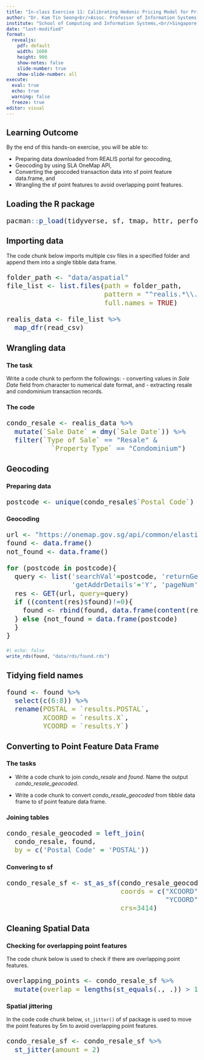 ```yaml
---
title: "In-class Exercise 11: Calibrating Hedonic Pricing Model for Private Highrise Property: gwr methods"
author: "Dr. Kam Tin Seong<br/>Assoc. Professor of Information Systems(Practice)"
institute: "School of Computing and Information Systems,<br/>Singapore Management University"
date: "last-modified"
format: 
  revealjs:
    pdf: default
    width: 1600
    height: 900
    show-notes: false
    slide-number: true
    show-slide-number: all
execute: 
  eval: true
  echo: true
  warning: false
  freeze: true
editor: visual
---
```


## Learning Outcome

By the end of this hands-on exercise, you will be able to:

-   Preparing data downloaded from REALIS portal for geocoding,
-   Geocoding by using SLA OneMap API,
-   Converting the geocoded transaction data into sf point feature data.frame, and
-   Wrangling the sf point features to avoid overlapping point features.

## Loading the R package

::: {style="font-size: 1.50em"}
```r
pacman::p_load(tidyverse, sf, tmap, httr, performance)
```
:::

## Importing data

The code chunk below imports multiple csv files in a specified folder and append them into a single tibble data frame.

::: {style="font-size: 1.50em"}
```r
folder_path <- "data/aspatial"
file_list <- list.files(path = folder_path, 
                        pattern = "^realis.*\\.csv$", 
                        full.names = TRUE)

realis_data <- file_list %>%
  map_dfr(read_csv)
```
:::

## Wrangling data

:::: panel-tabset
### The task

Write a code chunk to perform the followings: - converting values in *Sale Date* field from character to numerical date format, and - extracting resale and condominium transaction records.

### The code

::: {style="font-size: 1.50em"}
```r
condo_resale <- realis_data %>%
  mutate(`Sale Date` = dmy(`Sale Date`)) %>%
  filter(`Type of Sale` == "Resale" &
           `Property Type` == "Condominium")
```
:::
::::

## Geocoding

::::: panel-tabset
### Preparing data

::: {style="font-size: 1.50em"}
```r
postcode <- unique(condo_resale$`Postal Code`)
```
:::

### Geocoding

::: {style="font-size: 1.50em"}
```r
url <- "https://onemap.gov.sg/api/common/elastic/search"
found <- data.frame()
not_found <- data.frame()

for (postcode in postcode){
  query <- list('searchVal'=postcode, 'returnGeom'='Y', 
                'getAddrDetails'='Y', 'pageNum'='1')
  res <- GET(url, query=query)
  if ((content(res)$found)!=0){
    found <- rbind(found, data.frame(content(res))[4:13])
  } else {not_found = data.frame(postcode)
  }
}
```
:::

```r
#| echo: false
write_rds(found, "data/rds/found.rds")
```
:::::

## Tidying field names

::: {style="font-size: 1.50em"}
```r
found <- found %>%
  select(c(6:8)) %>%
  rename(POSTAL = `results.POSTAL`,
         XCOORD = `results.X`,
         YCOORD = `results.Y`)
```
:::

## Converting to Point Feature Data Frame

::::: panel-tabset
### The tasks

-   Write a code chunk to join *condo_resale* and *found*. Name the output *condo_resale_geocoded*.

-   Write a code chunk to convert *condo_resale_geocoded* from tibble data frame to sf point feature data frame.

### Joining tables

::: {style="font-size: 1.50em"}
```r
condo_resale_geocoded = left_join(
  condo_resale, found, 
  by = c('Postal Code' = 'POSTAL'))
```
:::

### Convering to sf

::: {style="font-size: 1.50em"}
```r
condo_resale_sf <- st_as_sf(condo_resale_geocoded, 
                            coords = c("XCOORD",
                                       "YCOORD"),
                            crs=3414)
```
:::
:::::

## Cleaning Spatial Data

::::: panel-tabset
### Checking for overlapping point features

The code chunk below is used to check if there are overlapping point features.

::: {style="font-size: 1.50em"}
```r
overlapping_points <- condo_resale_sf %>%
  mutate(overlap = lengths(st_equals(., .)) > 1)
```
:::

### Spatial jittering

In the code code chunk below, `st_jitter()` of sf package is used to move the point features by 5m to avoid overlapping point features.

::: {style="font-size: 1.50em"}
```r
condo_resale_sf <- condo_resale_sf %>%
  st_jitter(amount = 2)
```
:::
:::::
